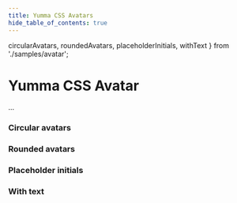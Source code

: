 ```yaml
---
title: Yumma CSS Avatars
hide_table_of_contents: true
---
```


  circularAvatars,
  roundedAvatars,
  placeholderInitials,
  withText
} from './samples/avatar';

# Yumma CSS Avatar

...

### Circular avatars

<ClassPreview
  codeData={circularAvatars}
  useCenter
  usePadding
  useTabs
  useVersion='release'
/>

### Rounded avatars

<ClassPreview
  codeData={roundedAvatars}
  useCenter
  usePadding
  useTabs
  useVersion='release'
/>

### Placeholder initials

<ClassPreview
  codeData={placeholderInitials}
  useCenter
  usePadding
  useTabs
  useVersion='release'
/>

### With text

<ClassPreview
  codeData={withText}
  useCenter
  usePadding
  useTabs
  useVersion='release'
/>
